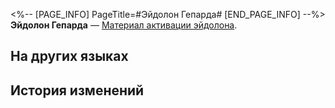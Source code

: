<%-- [PAGE_INFO]
PageTitle=#Эйдолон Гепарда#
[END_PAGE_INFO] --%>
{{Предмет Инфобокс
|id          = 11104
|Изображение = Предмет Эйдолон Гепарда.png
|Тип         = Материал активации эйдолона
|Инвентарь   = 
|Редкость    = 5
|Эффект      = 
|Описание    = Материал для повышения уровня Эйдолона Гепарда.
}}
'''Эйдолон Гепарда''' — [[Материал активации эйдолона]].

==На других языках==
{{На других языках
|en   = Gepard's Eidolon
|zhs  = 【杰帕德】的星魂
|zht  = 【傑帕德】的星魂
|ja   = 「ジェパード」の星魂
|ko   = [게파드]의 성혼
|es   = Eidolon de Gepard
|fr   = Eidolon de Gepard
|ru   = Эйдолон Гепарда
|th   = Eidolon ของ Gepard
|vi   = Tinh Hồn Gepard
|de   = Gepards Eidolon
|id   = Gepard's Eidolon
|pt   = Eidolon de Gepard
}}

==История изменений==
{{История изменений|3.5}}